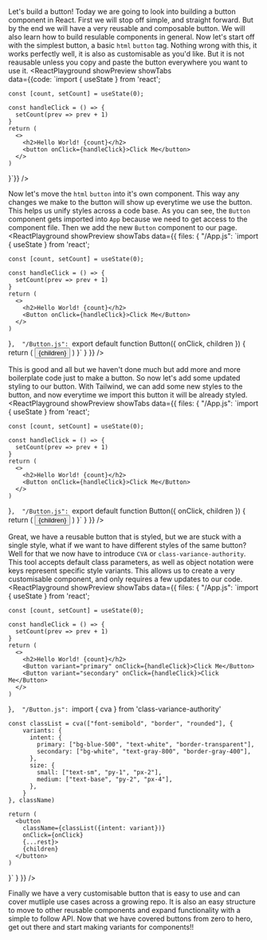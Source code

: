 

Let's build a button! Today we are going to look into building a button component in React. First we will stop off simple, and straight forward. But by the end we will have a very reusable and composable button.  We will also learn how to build resulable components in general. Now let's start off with the simplest button,  a basic `html` `button` tag.  Nothing wrong with this, it works perfectly well, it is also as customisable as you'd like.  But it is not reausable unless you copy and paste the button everywhere you want to use it.
<ReactPlayground
  showPreview
  showTabs  
  data={{code: 
`import { useState } from 'react';

    const [count, setCount] = useState(0);

    const handleClick = () => {
      setCount(prev => prev + 1)
    }
    return (
      <>
        <h2>Hello World! {count}</h2>
        <button onClick={handleClick}>Click Me</button>
      </>
    )
}`}}
/>

Now let's move the `html` `button` into it's own component. This way any changes we make to the button will show up everytime we use the button. This helps us unify styles across a code base. As you can see, the `Button` component gets imported into `App` because we need to get access to the component file. Then we add the new `Button` component to our page.
<ReactPlayground
  showPreview
  showTabs
  data={{
    files: {
      "/App.js": 
`import { useState } from 'react';

    const [count, setCount] = useState(0);

    const handleClick = () => {
      setCount(prev => prev + 1)
    }
    return (
      <>
        <h2>Hello World! {count}</h2>
        <Button onClick={handleClick}>Click Me</Button>
      </>
    )
}`, 
      "/Button.js":
`export default function Button({ onClick, children }) {
    return (
      <button onClick={onClick}>
        {children}
      </button>
    )
}`
    }
  }}
/>

This is good and all but we haven't done much but add more and more boilerplate code just to make a button. So now let's add some updated styling to our button.  With Tailwind, we can add some new styles to the button, and now everytime we import this button it will be already styled.   
<ReactPlayground
  showPreview
  showTabs
  data={{
    files: {
      "/App.js": 
`import { useState } from 'react';

    const [count, setCount] = useState(0);

    const handleClick = () => {
      setCount(prev => prev + 1)
    }
    return (
      <>
        <h2>Hello World! {count}</h2>
        <Button onClick={handleClick}>Click Me</Button>
      </>
    )
}`, 
      "/Button.js":
`export default function Button({ onClick, children }) {
    return (
      <button 
        className="text-red-600 border border-amber-700"
        onClick={onClick}>
        {children}
      </button>
    )
}`
    }
  }}
/>

Great, we have a reusable button that is styled, but we are stuck with a single style, what if we want to have different styles of the same button?  Well for that we now have to introduce `CVA` or `class-variance-authority`.  This tool accepts default class parameters, as well as object notation were keys represent specific style variants.   This allows us to create a very customisable component, and only requires a few updates to our code.
<ReactPlayground
  showPreview
  showTabs
  data={{
    files: {
      "/App.js": 
`import { useState } from 'react';

    const [count, setCount] = useState(0);

    const handleClick = () => {
      setCount(prev => prev + 1)
    }
    return (
      <>
        <h2>Hello World! {count}</h2>
        <Button variant="primary" onClick={handleClick}>Click Me</Button>
        <Button variant="secondary" onClick={handleClick}>Click Me</Button>
      </>
    )
}`, 
      "/Button.js":
`import { cva } from 'class-variance-authority'

    const classList = cva(["font-semibold", "border", "rounded"], {
        variants: {
          intent: {
            primary: ["bg-blue-500", "text-white", "border-transparent"],
            secondary: ["bg-white", "text-gray-800", "border-gray-400"],
          },
          size: {
            small: ["text-sm", "py-1", "px-2"],
            medium: ["text-base", "py-2", "px-4"],
          },
        }
    }, className)

    return (
      <button 
        className={classList({intent: variant})}
        onClick={onClick}
        {...rest}>
        {children} 
      </button>
    )
}`
    }
  }}
/>

Finally we have a very customisable button that is easy to use and can cover mutliple use cases across a growing repo.  It is also an easy structure to move to other reusable components and expand functionality with a simple to follow API.  Now that we have covered buttons from zero to hero, get out there and start making variants for components!!